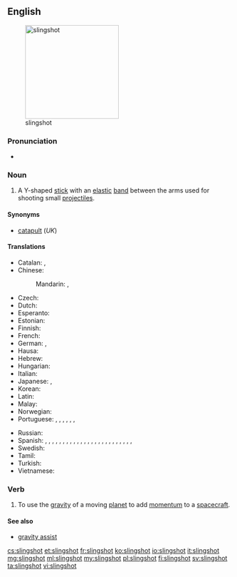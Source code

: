 ==English==
[[File:Slingshot (weapon).jpg|thumb|right|210px|slingshot]]

===Pronunciation===
* {{a|RP}} {{IPA|/ˈslɪŋʃɒt/}}

===Noun===
{{en-noun}}

# A Y-shaped [[stick]] with an [[elastic]] [[band]] between the arms used for shooting small [[projectile]]s.

====Synonyms====
* [[catapult]] (''UK'')

====Translations====
{{trans-top|Y-shaped stick}}
* Catalan: {{t|ca|tirador|m}}, {{t-|ca|profunda}}
* Chinese:
*: Mandarin: {{t|cmn|彈弓|sc=Hani}}, {{t|cmn|弹弓|tr=dàngōng|sc=Hani}}
* Czech: {{t-|cs|prak|m}}
* Dutch: {{t+|nl|katapult|m}}
* Esperanto: {{t-|eo|ŝtonĵetileto}}
* Estonian: {{t-|et|ragulka}}
* Finnish: {{t+|fi|ritsa}}
* French: {{t+|fr|fronde|f}}
* German: {{t-|de|Schleuder|f}}, {{t+|de|Zwille|f}}
* Hausa: {{t|ha|majajjawa|f|alt=màjajjawā}}
* Hebrew: {{t+|he|רוגטקה|sc=Hebr}}
* Hungarian: {{t-|hu|csúzli}}
* Italian: {{t-|it|fionda|f}}
* Japanese: {{t+|ja|パチンコ|tr=pachinko|sc=Jpan}}, {{t-|ja|スリングショット|tr=suringshotto|sc=Jpan}}
* Korean: {{t+|ko|새총|tr=saechong|sc=Hang}}
* Latin: {{t-|la|fustibalus|m}}
* Malay: {{t-|ms|lastik}}
* Norwegian: {{t-|no|sprettert|m}}
* Portuguese: {{t+|pt|estilingue}}, {{t+|pt|baladeira}}, {{t-|pt|atiradeira|f}}, {{t+|pt|fisga|f}}, {{t-|pt|bodoque|m}}, {{t+|pt|funda|f}}, {{t-|pt|setra|f}}
{{trans-mid}}
* Russian: {{t+|ru|рогатка|f|tr=rogátka}}
* Spanish: {{t|es|baladora|f}} {{qualifier|Peruvian Amazonia}}, {{t|es|biombo|m}} {{qualifier|Panama}}, {{t|es|catapulta|f}} {{qualifier|Costa Rica}}, {{t|es|cauchera|f}} {{qualifier|Colombia}}, {{t|es|charpe|m}} {{qualifier|Southwestern Mexico}}, {{t|es|chilinchate|m}} {{qualifier|Honduras}}, {{t|es|china|f}} {{qualifier|Venezuela}}, {{t|es|estiladera|f}} {{qualifier|Spain's Canary Islands}}, {{t|es|fonda|f}} {{qualifier|Central and Western Venezuela}}, {{t|es|gomera|f}} {{qualifier|Argentina}}, {{t|es|gomero|m}} {{qualifier|Northwestern and Southern Central Spain}}, {{t|es|honda|f}} {{qualifier|Bolivia|Colombian Atlantic Coast|Chile|Guatemala|Northwestern Argentina|Northwestern Venezuela|Peru|Uruguay}}, {{t|es|hondilla|f}} {{qualifier|El Salvador|Honduras}}, {{t|es|hondita|f}} {{qualifier|Paraguay}}, {{t|es|hulera|f}} {{qualifier|Nicaragua}}, {{t|es|jebe|m}} {{qualifier|Peru}}, {{t|es|resortera|f}} {{qualifier|Costa Rica|Ecuador|Mexican standard usage}}, {{t|es|tiracantos|m}} {{qualifier|Western Central Spain}}, {{t|es|tirachinas|m}} {{qualifier|Spain standard usage}}, {{t|es|tirachinos|m}} {{qualifier|Southwestern Spain}}, {{t|es|tiradera|f}} {{qualifier|Spain's Canary Islands}}, {{t|es|tirador|m}} {{qualifier|Northwestern Mexico|Southern Central and Northeastern Spain}}, {{t|es|tiragomas|m}} {{qualifier|Northern Central Spain|specifically Cantabria, Basque Country, Soria, La Rioja and Aragon}}, {{t|es|tirahule|m}} {{qualifier|Southeastern Mexico}}, {{t|es|tirapiedras|m}} {{qualifier|Cuba|Dominican Republic}}, {{t|es|tira-tira|m}} {{qualifier|Northwestern Venezuela, specifically State of Falcon}}
* Swedish: {{t-|sv|slangbella|c}}
* Tamil: {{t+|ta|சுண்டுவில்|tr=cuṇṭuvil}}
* Turkish: {{t+|tr|sapan}}
* Vietnamese: {{t+|vi|súng cao su}}
{{trans-bottom}}

===Verb===
{{en-verb|slingshot|t|ed}}

# To use the [[gravity]] of a moving [[planet]] to add [[momentum]] to a [[spacecraft]].

====See also====
* [[gravity assist]]

[[cs:slingshot]]
[[et:slingshot]]
[[fr:slingshot]]
[[ko:slingshot]]
[[io:slingshot]]
[[it:slingshot]]
[[mg:slingshot]]
[[ml:slingshot]]
[[my:slingshot]]
[[pl:slingshot]]
[[fi:slingshot]]
[[sv:slingshot]]
[[ta:slingshot]]
[[vi:slingshot]]